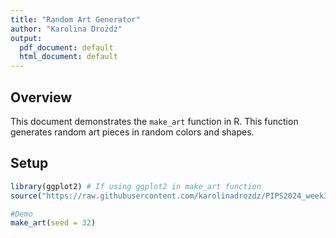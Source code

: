 ---
title: "Random Art Generator"
author: "Karolina Drożdż"
output:
  pdf_document: default
  html_document: default
---

## Overview

This document demonstrates the `make_art` function in R. This function generates random art pieces in random colors and shapes. 

## Setup

```{r setup}
library(ggplot2) # If using ggplot2 in make_art function
source("https://raw.githubusercontent.com/karolinadrozdz/PIPS2024_week3/main/my_functions.R") # Source the function

#Demo
make_art(seed = 32)

```